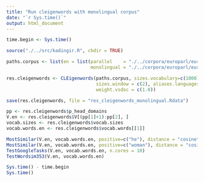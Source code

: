 ```yaml
---
title: "Run cleigenwords with monolingual corpus"
date: "`r Sys.time()`"
output: html_document
---
```


```r
time.begin <- Sys.time()

source("./../src/kadingir.R", chdir = TRUE)
```

```r
paths.corpus <- list(en = list(parallel    = "./../corpora/europarl/europarl-v7.es-en.en.tokenized.10000.parallel",
                               monolingual = "./../corpora/europarl/europarl-v7.es-en.en.tokenized.10000.monolingual"))

res.cleigenwords <- CLEigenwords(paths.corpus, sizes.vocabulary=c(1000), dim.common=50,
                                 sizes.window = c(2), aliases.languages=c("en"), plot = TRUE,
                                 weight.vsdoc = c(1.0))

save(res.cleigenwords, file = "res_cleigenwords_monolingual.Rdata")
```

```r
pp <- res.cleigenwords$p_head_domains
V.en <- res.cleigenwords$V[(pp[1]+1):pp[2], ]
vocab.sizes <- res.cleigenwords$vocab.sizes
vocab.words.en <- res.cleigenwords$vocab.words[[1]]
```

```r
MostSimilar(V.en, vocab.words.en, positive=c("he"), distance = "cosine")
MostSimilar(V.en, vocab.words.en, positive=c("woman"), distance = "cosine")
TestGoogleTasks(V.en, vocab.words.en, n.cores = 10)
TestWordsim353(V.en, vocab.words.en)
```

```r
Sys.time() - time.begin
Sys.time()
```